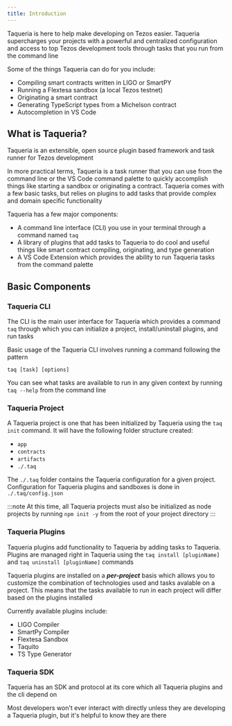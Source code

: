 ```yaml
---
title: Introduction
---
```


<!-- 
content-type: getting started
audience: crypto literate readers and developers looking to USE Taqueria (rather than build on it)

goal: to get the main concepts accross to the in 3 mins or less without losing non-technical folk
purpose: help the user understand what Taqueria is, what it does, and how to proceed

- what are the things a totally green user needs to know to understand Taqueria?
- what can Taqueria do for the user?
- what are the high level concepts you need to know about how to install and use taqueria?
- what is the MINIMAL amount of detail necessary in this document?
 -->



Taqueria is here to help make developing on Tezos easier. Taqueria supercharges your projects with a powerful and centralized configuration and access to top Tezos development tools through tasks that you run from the command line

Some of the things Taqueria can do for you include:
- Compiling smart contracts written in LIGO or SmartPY
- Running a Flextesa sandbox (a local Tezos testnet)
- Originating a smart contract 
- Generating TypeScript types from a Michelson contract
- Autocompletion in VS Code

## What is Taqueria?

Taqueria is an extensible, open source plugin based framework and task runner for Tezos development

In more practical terms, Taqueria is a task runner that you can use from the command line or the VS Code command palette to quickly accomplish things like starting a sandbox or originating a contract. Taqueria comes with a few basic tasks, but relies on plugins to add tasks that provide complex and domain specific functionality

Taqueria has a few major components:
 - A command line interface (CLI) you use in your terminal through a command named `taq`
 - A library of plugins that add tasks to Taqueria to do cool and useful things like smart contract compiling, originating, and type generation
 - A VS Code Extension which provides the ability to run Taqueria tasks from the command palette

## Basic Components

### Taqueria CLI

The CLI is the main user interface for Taqueria which provides a command `taq` through which you can initialize a project, install/uninstall plugins, and run tasks

Basic usage of the Taqueria CLI involves running a command following the pattern 
```shell
taq [task] [options]
```

You can see what tasks are available to run in any given context by running `taq --help` from the command line

### Taqueria Project

A Taqueria project is one that has been initialized by Taqueria using the `taq init` command. It will have the following folder structure created:
- `app`
- `contracts`
- `artifacts`
- `./.taq`

The `./.taq` folder contains the Taqueria configuration for a given project. Configuration for Taqueria plugins and sandboxes is done in `./.taq/config.json`

:::note
At this time, all Taqueria projects must also be initialized as node projects by running `npm init -y` from the root of your project directory
:::
### Taqueria Plugins

Taqueria plugins add functionality to Taqueria by adding tasks to Taqueria. Plugins are managed right in Taqueria using the `taq install [pluginName]` and `taq uninstall [pluginName]` commands

Taqueria plugins are installed on a ***per-project*** basis which allows you to customize the combination of technologies used and tasks avalable on a project. This means that the tasks available to run in each project will differ based on the plugins installed

Currently available plugins include:
- LIGO Compiler
- SmartPy Compiler
- Flextesa Sandbox
- Taquito 
- TS Type Generator

### Taqueria SDK

Taqueria has an SDK and protocol at its core which all Taqueria plugins and the cli depend on

Most developers won't ever interact with directly unless they are developing a Taqueria plugin, but it's helpful to know they are there